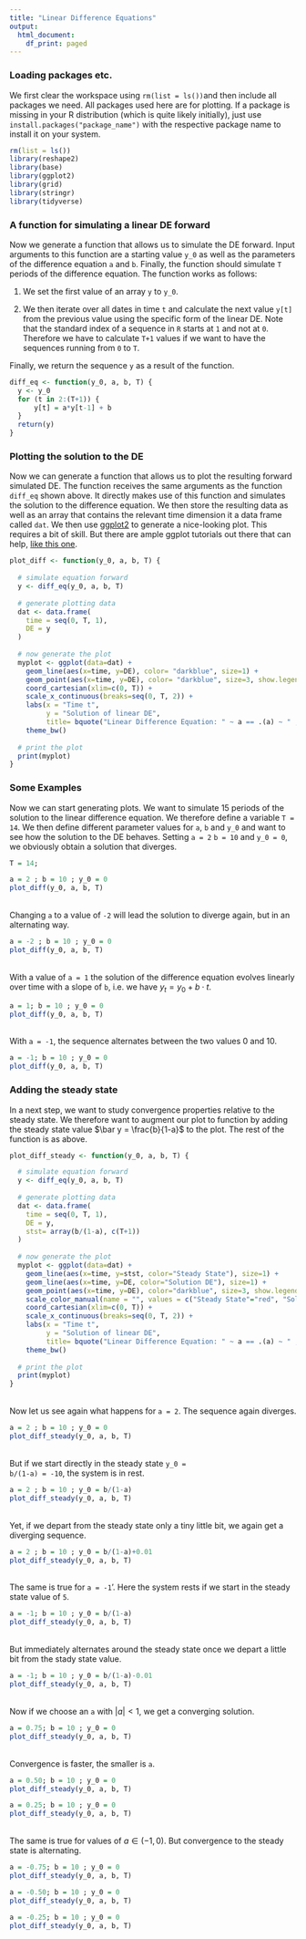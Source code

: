 ```yaml
---
title: "Linear Difference Equations"
output:
  html_document:
    df_print: paged
---
```


### Loading packages etc.
We first clear the workspace using `rm(list = ls())`and then include all packages we need. All packages used here are for plotting. If a package is missing in your R distribution (which is quite likely initially), just use `install.packages("package_name")` with the respective package name to install it on your system.

```r
rm(list = ls())
library(reshape2)
library(base)
library(ggplot2)
library(grid)
library(stringr)
library(tidyverse)
```


### A function for simulating a linear DE forward

Now we generate a function that allows us to simulate the DE forward. Input arguments to this function are a starting value `y_0` as well as the parameters of the difference equation `a` and `b`. Finally, the function should simulate `T ` periods of the difference equation. The function works as follows:

1. We set the first value of an array `y` to `y_0`.

2. We then iterate over all dates in time `t` and calculate the next value `y[t]` from the previous value using the specific form of the linear DE. Note that the standard index of a sequence in `R` starts at `1` and not at `0`. Therefore we have to calculate `T+1` values if we want to have the sequences running from `0` to `T`.

Finally, we return the sequence `y` as a result of the function.

```r
diff_eq <- function(y_0, a, b, T) {
  y <- y_0
  for (t in 2:(T+1)) {
      y[t] = a*y[t-1] + b
  }
  return(y)
} 
```

### Plotting the solution to the DE

Now we can generate a function that allows us to plot the resulting forward simulated DE. The function receives the same arguments as the function `diff_eq` shown above. It directly makes use of this function and simulates the solution to the difference equation. We then store the resulting data as well as an array that contains the relevant time dimension it a data frame called `dat`. We then use [ggplot2](https://ggplot2.tidyverse.org) to generate a nice-looking plot. This requires a bit of skill. But there are ample ggplot tutorials out there that can help, [like this one](http://r-statistics.co/Complete-Ggplot2-Tutorial-Part1-With-R-Code.html).

```r
plot_diff <- function(y_0, a, b, T) {
  
  # simulate equation forward
  y <- diff_eq(y_0, a, b, T)
  
  # generate plotting data
  dat <- data.frame(
    time = seq(0, T, 1),
    DE = y
  )
  
  # now generate the plot
  myplot <- ggplot(data=dat) + 
    geom_line(aes(x=time, y=DE), color= "darkblue", size=1) +
    geom_point(aes(x=time, y=DE), color= "darkblue", size=3, show.legend = FALSE) +
    coord_cartesian(xlim=c(0, T)) + 
    scale_x_continuous(breaks=seq(0, T, 2)) +
    labs(x = "Time t",
         y = "Solution of linear DE",
         title= bquote("Linear Difference Equation: " ~ a == .(a) ~ " , " ~ b == .(b) ~ " , " ~ y[0] == .(y_0))) +
    theme_bw()
  
  # print the plot
  print(myplot)
}
```

### Some Examples 

Now we can start generating plots. We want to simulate 15 periods of the solution to the linear difference equation. We therefore define a variable `T = 14`. We then define different parameter values for `a`, `b` and `y_0` and want to see how the solution to the DE behaves. Setting `a = 2` `b = 10` and `y_0 = 0`, we obviously obtain a solution that diverges.

```r
T = 14;

a = 2 ; b = 10 ; y_0 = 0
plot_diff(y_0, a, b, T)
```

<br />
Changing `a` to a value of `-2` will lead the solution to diverge again, but in an alternating way.

```r
a = -2 ; b = 10 ; y_0 = 0
plot_diff(y_0, a, b, T)
```


<br />
With a value of `a = 1` the solution of the difference equation evolves linearly over time with a slope of `b`, i.e. we have $y_t = y_0 + b\cdot t$. 

```r
a = 1; b = 10 ; y_0 = 0
plot_diff(y_0, a, b, T)
```

<br />
With `a = -1`, the sequence alternates between the two values $0$ and $10$.

```r
a = -1; b = 10 ; y_0 = 0
plot_diff(y_0, a, b, T)
```

### Adding the steady state

In a next step, we want to study convergence properties relative to the steady state. We therefore want to augment our plot to function by adding the steady state value $\bar y = \frac{b}{1-a}$ to the plot. The rest of the function is as above.

```r
plot_diff_steady <- function(y_0, a, b, T) {

  # simulate equation forward
  y <- diff_eq(y_0, a, b, T)
  
  # generate plotting data
  dat <- data.frame(
    time = seq(0, T, 1),
    DE = y,
    stst= array(b/(1-a), c(T+1))
  )
  
  # now generate the plot
  myplot <- ggplot(data=dat) + 
    geom_line(aes(x=time, y=stst, color="Steady State"), size=1) +
    geom_line(aes(x=time, y=DE, color="Solution DE"), size=1) +
    geom_point(aes(x=time, y=DE), color="darkblue", size=3, show.legend = FALSE) +
    scale_color_manual(name = "", values = c("Steady State"="red", "Solution DE"="darkblue")) +
    coord_cartesian(xlim=c(0, T)) + 
    scale_x_continuous(breaks=seq(0, T, 2)) +
    labs(x = "Time t",
         y = "Solution of linear DE",
         title= bquote("Linear Difference Equation: " ~ a == .(a) ~ " , " ~ b == .(b) ~ " , " ~ y[0] == .(y_0))) +
    theme_bw()
  
  # print the plot
  print(myplot)
}
```


<br />
Now let us see again what happens for `a = 2`. The sequence again diverges.

```r
a = 2 ; b = 10 ; y_0 = 0
plot_diff_steady(y_0, a, b, T)
```

<br />
But if we start directly in the steady state <code>y_0 = b/(1-a) = -10</code>, the system is in rest.

```r
a = 2 ; b = 10 ; y_0 = b/(1-a)
plot_diff_steady(y_0, a, b, T)
```

<br />
Yet, if we depart from the steady state only a tiny little bit, we again get a diverging sequence.

```r
a = 2 ; b = 10 ; y_0 = b/(1-a)+0.01
plot_diff_steady(y_0, a, b, T)
```

<br />
The same is true for `a = -1`'. Here the system rests if we start in the steady state value of `5`.

```r
a = -1; b = 10 ; y_0 = b/(1-a)
plot_diff_steady(y_0, a, b, T)
```

<br />
But immediately alternates around the steady state once we depart a little bit from the stady state value.

```r
a = -1; b = 10 ; y_0 = b/(1-a)-0.01
plot_diff_steady(y_0, a, b, T)
```


<br />
Now if we choose an `a` with $|a| < 1$, we get a converging solution.

```r
a = 0.75; b = 10 ; y_0 = 0
plot_diff_steady(y_0, a, b, T)
```

<br />
Convergence is faster, the smaller is `a`.

```r
a = 0.50; b = 10 ; y_0 = 0
plot_diff_steady(y_0, a, b, T)
```

```r
a = 0.25; b = 10 ; y_0 = 0
plot_diff_steady(y_0, a, b, T)
```

<br />
The same is true for values of $a \in (-1, 0)$. But convergence to the steady state is alternating.

```r
a = -0.75; b = 10 ; y_0 = 0
plot_diff_steady(y_0, a, b, T)
```

```r
a = -0.50; b = 10 ; y_0 = 0
plot_diff_steady(y_0, a, b, T)
```

```r
a = -0.25; b = 10 ; y_0 = 0
plot_diff_steady(y_0, a, b, T)
```